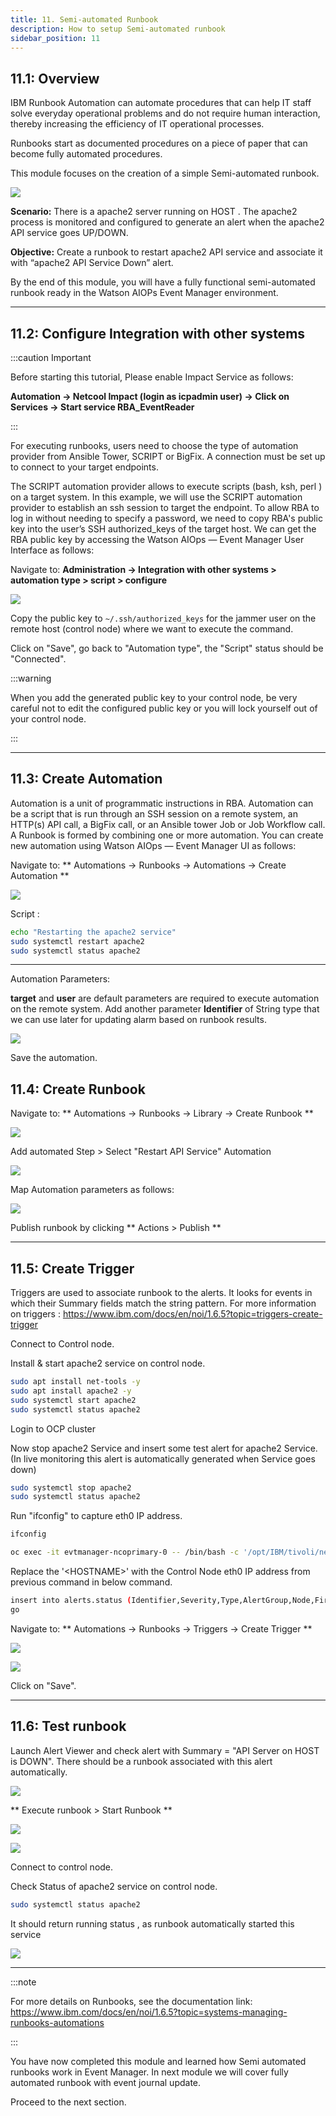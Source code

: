 ```yaml
---
title: 11. Semi-automated Runbook
description: How to setup Semi-automated runbook
sidebar_position: 11
---
```


## 11.1: Overview

IBM Runbook Automation can automate procedures that can help IT staff solve
everyday operational problems and do not require human interaction, thereby
increasing the efficiency of IT operational processes.

Runbooks start as documented procedures on a piece of paper that can become
fully automated procedures.

This module focuses on the creation of a simple Semi-automated runbook.

![](images/RunbookLifeCycle.png)

**Scenario:** There is a apache2 server running on HOST . The apache2 process is
monitored and configured to generate an alert when the apache2 API service goes
UP/DOWN.

**Objective:** Create a runbook to restart apache2 API service and associate it
with “apache2 API Service Down” alert.

By the end of this module, you will have a fully functional semi-automated
runbook ready in the Watson AIOPs Event Manager environment.

---

## 11.2: Configure Integration with other systems

:::caution Important

Before starting this tutorial, Please enable Impact Service as follows:

**Automation -> Netcool Impact (login as icpadmin user) -> Click on Services ->
Start service RBA_EventReader**

:::

For executing runbooks, users need to choose the type of automation provider
from Ansible Tower, SCRIPT or BigFix. A connection must be set up to connect to
your target endpoints.

The SCRIPT automation provider allows to execute scripts (bash, ksh, perl ) on a
target system. In this example, we will use the SCRIPT automation provider to
establish an ssh session to target the endpoint. To allow RBA to log in without
needing to specify a password, we need to copy RBA's public key into the user’s
SSH authorized_keys of the target host. We can get the RBA public key by
accessing the Watson AIOps — Event Manager User Interface as follows:

Navigate to: **Administration → Integration with other systems > automation
type > script > configure**

![](images/RB_script_conn_configure.png)

Copy the public key to `~/.ssh/authorized_keys` for the jammer user on the
remote host (control node) where we want to execute the command.

Click on "Save", go back to "Automation type", the "Script" status should be
"Connected".

:::warning

When you add the generated public key to your control node, be very careful not
to edit the configured public key or you will lock yourself out of your control
node.

:::

---

## 11.3: Create Automation

Automation is a unit of programmatic instructions in RBA. Automation can be a
script that is run through an SSH session on a remote system, an HTTP(s) API
call, a BigFix call, or an Ansible tower Job or Job Workflow call. A Runbook is
formed by combining one or more automation. You can create new automation using
Watson AIOps — Event Manager UI as follows:

Navigate to: ** Automations → Runbooks → Automations → Create Automation **

![](images/RB_Create_automation.png)

Script :

```sh
echo "Restarting the apache2 service"
sudo systemctl restart apache2
sudo systemctl status apache2
```

---

Automation Parameters:

**target** and **user** are default parameters are required to execute
automation on the remote system. Add another parameter **Identifier** of String
type that we can use later for updating alarm based on runbook results.

![](images/RB_Automation_Params.png)

Save the automation.

## 11.4: Create Runbook

Navigate to: ** Automations → Runbooks → Library → Create Runbook **

![](images/RB_Create_RB.png)

Add automated Step > Select "Restart API Service" Automation

![](images/RB_Create_RB_add_auto.png)

Map Automation parameters as follows:

![](images/RB_Create_RB_map_params.png)

Publish runbook by clicking ** Actions > Publish **

---

## 11.5: Create Trigger

Triggers are used to associate runbook to the alerts. It looks for events in
which their Summary fields match the string pattern. For more information on
triggers : https://www.ibm.com/docs/en/noi/1.6.5?topic=triggers-create-trigger

Connect to Control node.

Install & start apache2 service on control node.

```sh
sudo apt install net-tools -y
sudo apt install apache2 -y
sudo systemctl start apache2
sudo systemctl status apache2
```

Login to OCP cluster

Now stop apache2 Service and insert some test alert for apache2 Service. (In
live monitoring this alert is automatically generated when Service goes down)

```sh
sudo systemctl stop apache2
sudo systemctl status apache2
```

Run "ifconfig" to capture eth0 IP address.

```sh
ifconfig
```

```sh
oc exec -it evtmanager-ncoprimary-0 -- /bin/bash -c '/opt/IBM/tivoli/netcool/omnibus/bin/nco_sql -server AGG_P -user root -pass $OMNIBUS_ROOT_PWD'
```

Replace the '\<HOSTNAME\>' with the Control Node eth0 IP address from previous command in below command.

```sh
insert into alerts.status (Identifier,Severity,Type,AlertGroup,Node,FirstOccurrence,LastOccurrence,Manager,Class,Summary) values('Demo API Server <HOSTNAME> 1',5,1,'Demo','<HOSTNAME>',getdate,getdate,'Tivoli EIF Probe',6601,'API Server on <HOSTNAME>:80 is DOWN');
go
```

Navigate to: ** Automations → Runbooks → Triggers → Create Trigger **

![](images/RB_Create_Trigger.png)

![](images/RB_Create_Trigger_assign_RB.png)

Click on "Save".

---

## 11.6: Test runbook

Launch Alert Viewer and check alert with Summary = "API Server on HOST is DOWN".
There should be a runbook associated with this alert automatically.

![](images/RB_Test.png)

** Execute runbook > Start Runbook **

![](images/RB_Run_runbook.png)

![](images/RB_exe_result.png)

Connect to control node.

Check Status of apache2 service on control node.

```sh
sudo systemctl status apache2
```

It should return running status , as runbook automatically started this service

![](images/RB_result_apache2_output.png)

---

:::note

For more details on Runbooks, see the documentation link:
https://www.ibm.com/docs/en/noi/1.6.5?topic=systems-managing-runbooks-automations

:::

You have now completed this module and learned how Semi automated runbooks work
in Event Manager. In next module we will cover fully automated runbook with
event journal update.

Proceed to the next section.
